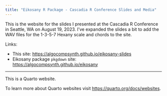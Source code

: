 ```yaml
---
title: "Eikosany R Package - Cascadia R Conference Slides and Media"
---
```


This is the website for the slides I presented at the Cascadia R
Conference in Seattle, WA on August 19, 2023. I've expanded the 
slides a bit to add the WAV files for the 1-3-5-7 Hexany scale and
chords to the site.

Links:

- This site: <https://algocompsynth.github.io/eikosany-slides>
- Eikosany package `pkgdown` site:
<https://algocompsynth.github.io/eikosany>

* * * * *

This is a Quarto website.

To learn more about Quarto websites visit <https://quarto.org/docs/websites>.
